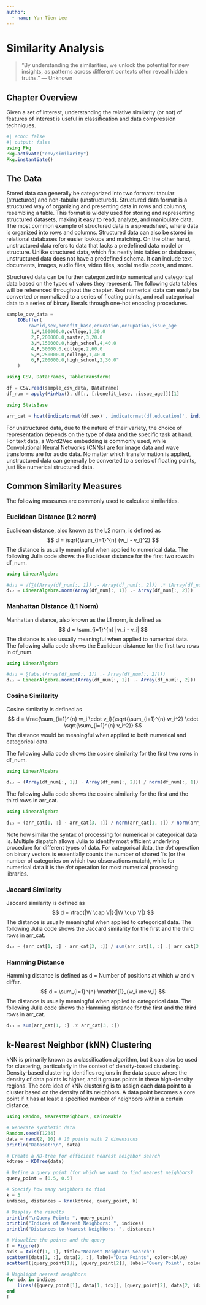 ---
author:
  - name: Yun-Tien Lee
---

# Similarity Analysis {#sec-similarity}

> "By understanding the similarities, we unlock the potential for new insights, as patterns across different contexts often reveal hidden truths." — Unknown

## Chapter Overview

Given a set of interest, understanding the relative similarity (or not) of features of interest is useful in classification and data compression techniques.

```{julia}
#| echo: false
#| output: false
using Pkg
Pkg.activate("env/similarity")
Pkg.instantiate()
```

## The Data

Stored data can generally be categorized into two formats: tabular (structured) and non-tabular (unstructured). Structured data format is a structured way of organizing and presenting data in rows and columns, resembling a table. This format is widely used for storing and representing structured datasets, making it easy to read, analyze, and manipulate data. The most common example of structured data is a spreadsheet, where data is organized into rows and columns. Structured data can also be stored in relational databases for easier lookups and matching. On the other hand, unstructured data refers to data that lacks a predefined data model or structure. Unlike structured data, which fits neatly into tables or databases, unstructured data does not have a predefined schema. It can include text documents, images, audio files, video files, social media posts, and more.

Structured data can be further categorized into numerical and categorical data based on the types of values they represent. The following data tables will be referenced throughout the chapter. Real numerical data can easily be converted or normalized to a series of floating points, and real categorical data to a series of binary literals through one-hot encoding procedures.

```{julia}
sample_csv_data =
    IOBuffer(
        raw"id,sex,benefit_base,education,occupation,issue_age
         1,M,100000.0,college,1,30.0
         2,F,200000.0,master,3,20.0
         3,M,150000.0,high_school,4,40.0
         4,F,50000.0,college,2,60.0
         5,M,250000.0,college,1,40.0
         6,F,200000.0,high_school,2,30.0"
    )
```

```{julia}
using CSV, DataFrames, TableTransforms

df = CSV.read(sample_csv_data, DataFrame)
df_num = apply(MinMax(), df[:, [:benefit_base, :issue_age]])[1]
```

```{julia}
using StatsBase

arr_cat = hcat(indicatormat(df.sex)', indicatormat(df.education)', indicatormat(df.occupation)')
```

For unstructured data, due to the nature of their variety, the choice of representation depends on the type of data and the specific task at hand. For text data, a Word2Vec embedding is commonly used, while Convolutional Neural Networks (CNNs) are for image data and wave transforms are for audio data. No matter which transformation is applied, unstructured data can generally be converted to a series of floating points, just like numerical structured data.

## Common Similarity Measures

The following measures are commonly used to calculate similarities.

### Euclidean Distance (L2 norm)

Euclidean distance, also known as the L2 norm, is defined as
$$
d = \sqrt{\sum_{i=1}^{n} (w_i - v_i)^2}
$$
The distance is usually meaningful when applied to numerical data. The following Julia code shows the Euclidean distance for the first two rows in df_num.

```{julia}
using LinearAlgebra

#d₁₂ = √(∑((Array(df_num[:, 1]) .- Array(df_num[:, 2])) .* (Array(df_num[:, 1]) .- Array(df_num[:, 2]))))
d₁₂ = LinearAlgebra.norm(Array(df_num[:, 1]) .- Array(df_num[:, 2]))
```

### Manhattan Distance (L1 Norm)

Manhattan distance, also known as the L1 norm, is defined as
$$
d = \sum_{i=1}^{n} |w_i - v_i|
$$
The distance is also usually meaningful when applied to numerical data. The following Julia code shows the Euclidean distance for the first two rows in df_num.

```{julia}
using LinearAlgebra

#d₁₂ = ∑(abs.(Array(df_num[:, 1]) .- Array(df_num[:, 2])))
d₁₂ = LinearAlgebra.norm1(Array(df_num[:, 1]) .- Array(df_num[:, 2]))
```

### Cosine Similarity

Cosine similarity is defined as
$$
d = \frac{\sum_{i=1}^{n} w_i \cdot v_i}{\sqrt{\sum_{i=1}^{n} w_i^2} \cdot \sqrt{\sum_{i=1}^{n} v_i^2}}
$$
The distance would be meaningful when applied to both numerical and categorical data.

The following Julia code shows the cosine similarity for the first two rows in df_num.

```{julia}
using LinearAlgebra

d₁₂ = (Array(df_num[:, 1]) ⋅ Array(df_num[:, 2])) / norm(df_num[:, 1]) / norm(df_num[:, 2])
```

The following Julia code shows the cosine similarity for the first and the third rows in arr_cat.

```{julia}
using LinearAlgebra

d₁₃ = (arr_cat[1, :] ⋅ arr_cat[3, :]) / norm(arr_cat[1, :]) / norm(arr_cat[3, :])
```

Note how similar the syntax of processing for numerical or categorical data is. Multiple dispatch allows Julia to identify most efficient underlying procedure for different types of data. For categorical data, the $dot$ operation on binary vectors is essentially counts the number of shared 1's (or the number of categories on which two observations match), while for numerical data it is the $dot$ operation for most numerical processing libraries.

### Jaccard Similarity

Jaccard similarity is defined as
$$
d = \frac{|W \cap V|}{|W \cup V|}
$$
The distance is usually meaningful when applied to categorical data. The following Julia code shows the Jaccard similarity for the first and the third rows in arr_cat.

```{julia}
d₁₃ = (arr_cat[1, :] ⋅ arr_cat[3, :]) / sum(arr_cat[1, :] .| arr_cat[3, :])
```

### Hamming Distance

Hamming distance is defined as d = Number of positions at which w and v differ.
$$
d = \sum_{i=1}^{n} \mathbf{1}_{w_i \ne v_i}
$$
The distance is usually meaningful when applied to categorical data. The following Julia code shows the Hamming distance for the first and the third rows in arr_cat.

```{julia}
d₁₃ = sum(arr_cat[1, :] .⊻ arr_cat[3, :])
```

## k-Nearest Neighbor (kNN) Clustering

kNN is primarily known as a classification algorithm, but it can also be used for clustering, particularly in the context of density-based clustering. Density-based clustering identifies regions in the data space where the density of data points is higher, and it groups points in these high-density regions. The core idea of kNN clustering is to assign each data point to a cluster based on the density of its neighbors. A data point becomes a core point if it has at least a specified number of neighbors within a certain distance.

```{julia}
using Random, NearestNeighbors, CairoMakie

# Generate synthetic data
Random.seed!(1234)
data = rand(2, 10) # 10 points with 2 dimensions
println("Dataset:\n", data)

# Create a KD-tree for efficient nearest neighbor search
kdtree = KDTree(data)

# Define a query point (for which we want to find nearest neighbors)
query_point = [0.5, 0.5]

# Specify how many neighbors to find
k = 3
indices, distances = knn(kdtree, query_point, k)

# Display the results
println("\nQuery Point: ", query_point)
println("Indices of Nearest Neighbors: ", indices)
println("Distances to Nearest Neighbors: ", distances)

# Visualize the points and the query
f = Figure()
axis = Axis(f[1, 1], title="Nearest Neighbors Search")
scatter!(data[1, :], data[2, :], label="Data Points", color=:blue)
scatter!([query_point[1]], [query_point[2]], label="Query Point", color=:red, marker=:cross, markersize=10)

# Highlight nearest neighbors
for idx in indices
    lines!([query_point[1], data[1, idx]], [query_point[2], data[2, idx]], color=:black)
end
f
```

